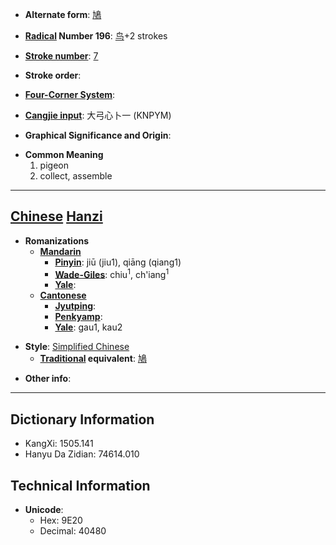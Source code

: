 * '''Alternate form''': [[鳩]]

* '''[[Wiktionary:Chinese radical index| Radical]] Number 196''': [[Wiktionary:Chinese radical index 鸟|鸟]]+2 strokes

* '''[[Wiktionary:Chinese total strokes index|Stroke number]]''': [[Wiktionary:Chinese total strokes index 7|7]]

* '''Stroke order''': 

* '''[[Wiktionary:Chinese four corner index|Four-Corner System]]''': 

* '''[[Wiktionary:Chinese Cangjie index|Cangjie input]]''': 大弓心卜一 (KNPYM)

* '''Graphical Significance and Origin''': 

* '''Common Meaning'''
*#pigeon
*# collect, assemble


----

== [[Chinese]] [[Hanzi]] ==

* '''Romanizations'''
** '''[[Mandarin]]'''
*** '''[[Pinyin]]''': jiū (jiu1), qiāng (qiang1)
*** '''[[Wade-Giles]]''': chiu<sup>1</sup>, ch'iang<sup>1</sup>
*** '''[[Yale]]''': 
** '''[[Cantonese]]'''
*** '''[[Jyutping]]''':
*** '''[[Penkyamp]]''': 
*** '''[[Yale]]''': gau1, kau2

* '''Style''': [[Simplified Chinese]] 
** '''[[Traditional Chinese|Traditional]] equivalent''': [[鳩]]

* '''Other info''': 

----

== Dictionary Information ==

* KangXi: 1505.141
* Hanyu Da Zidian: 74614.010

== Technical Information ==

* '''Unicode''':
** Hex: 9E20
** Decimal: 40480
